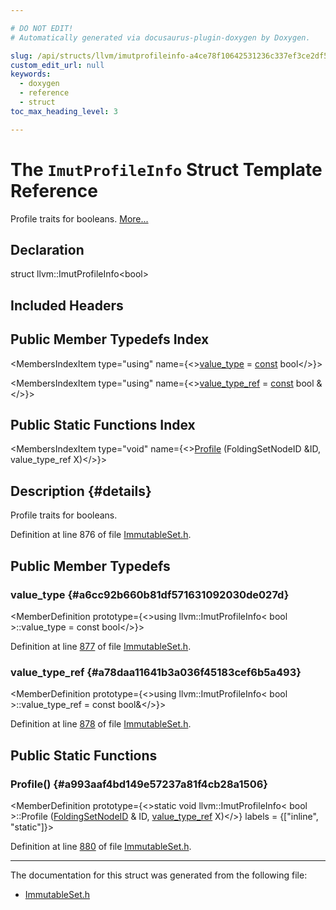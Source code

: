 ```yaml
---

# DO NOT EDIT!
# Automatically generated via docusaurus-plugin-doxygen by Doxygen.

slug: /api/structs/llvm/imutprofileinfo-a4ce78f10642531236c337ef3ce2df5b
custom_edit_url: null
keywords:
  - doxygen
  - reference
  - struct
toc_max_heading_level: 3

---
```





# The `ImutProfileInfo` Struct Template Reference

<DoxygenPage pluginConfig={pluginConfig}>

Profile traits for booleans. <a href="#details">More...</a>

## Declaration

<CodeBlock>struct llvm::ImutProfileInfo&lt;bool&gt;</CodeBlock>

## Included Headers

<IncludesList>
<IncludesListItem
  filePath="llvm/ADT/ImmutableSet.h"
  permalink="/docs/api/files/include/include/llvm/include/llvm/adt/immutableset-h"
  isLocal="true" />
</IncludesList>

## Public Member Typedefs Index

<MembersIndex>

<MembersIndexItem
  type="using"
  name={<><a href="#a6cc92b660b81df571631092030de027d">value&#95;type</a> = <a href="/docs/api/files/lib/lib/target/lib/target/aarch64/aarch64promoteconstant-cpp/#a90f8350fecae261c25be85d38b451bff">const</a> bool</>}>
</MembersIndexItem>

<MembersIndexItem
  type="using"
  name={<><a href="#a78daa11641b3a036f45183cef6b5a493">value&#95;type&#95;ref</a> = <a href="/docs/api/files/lib/lib/target/lib/target/aarch64/aarch64promoteconstant-cpp/#a90f8350fecae261c25be85d38b451bff">const</a> bool &amp;</>}>
</MembersIndexItem>

</MembersIndex>

## Public Static Functions Index

<MembersIndex>

<MembersIndexItem
  type="void"
  name={<><a href="#a993aaf4bd149e57237a81f4cb28a1506">Profile</a> (FoldingSetNodeID &amp;ID, value&#95;type&#95;ref X)</>}>
</MembersIndexItem>

</MembersIndex>

## Description {#details}

Profile traits for booleans.

Definition at line 876 of file <a href="/docs/api/files/include/include/llvm/include/llvm/adt/immutableset-h">ImmutableSet.h</a>.

<SectionDefinition>

## Public Member Typedefs

### value&#95;type {#a6cc92b660b81df571631092030de027d}

<MemberDefinition
  prototype={<>using llvm::ImutProfileInfo&lt; bool &gt;::value&#95;type =  const bool</>}>

Definition at line <a href="/docs/api/files/include/include/llvm/include/llvm/adt/immutableset-h/#l00877">877</a> of file <a href="/docs/api/files/include/include/llvm/include/llvm/adt/immutableset-h">ImmutableSet.h</a>.
</MemberDefinition>

### value&#95;type&#95;ref {#a78daa11641b3a036f45183cef6b5a493}

<MemberDefinition
  prototype={<>using llvm::ImutProfileInfo&lt; bool &gt;::value&#95;type&#95;ref =  const bool&amp;</>}>

Definition at line <a href="/docs/api/files/include/include/llvm/include/llvm/adt/immutableset-h/#l00878">878</a> of file <a href="/docs/api/files/include/include/llvm/include/llvm/adt/immutableset-h">ImmutableSet.h</a>.
</MemberDefinition>

</SectionDefinition>

<SectionDefinition>

## Public Static Functions

### Profile() {#a993aaf4bd149e57237a81f4cb28a1506}

<MemberDefinition
  prototype={<>static void llvm::ImutProfileInfo&lt; bool &gt;::Profile (<a href="/docs/api/classes/llvm/foldingsetnodeid">FoldingSetNodeID</a> &amp; ID, <a href="#a78daa11641b3a036f45183cef6b5a493">value&#95;type&#95;ref</a> X)</>}
  labels = {["inline", "static"]}>

Definition at line <a href="/docs/api/files/include/include/llvm/include/llvm/adt/immutableset-h/#l00880">880</a> of file <a href="/docs/api/files/include/include/llvm/include/llvm/adt/immutableset-h">ImmutableSet.h</a>.
</MemberDefinition>

</SectionDefinition>

<hr/>

The documentation for this struct was generated from the following file:

<ul>
<li><a href="/docs/api/files/include/include/llvm/include/llvm/adt/immutableset-h">ImmutableSet.h</a></li>
</ul>

</DoxygenPage>
